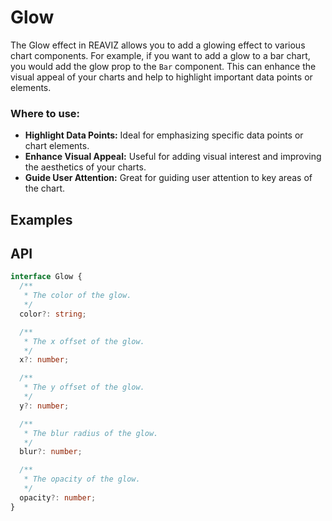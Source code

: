 
# Glow

The Glow effect in REAVIZ allows you to add a glowing effect to various chart components. 
For example, if you want to add a glow to a bar chart, you 
would add the glow prop to the `Bar` component. This can enhance the visual appeal of your charts and help to highlight important data points or elements.

### Where to use:
- **Highlight Data Points:** Ideal for emphasizing specific data points or chart elements.
- **Enhance Visual Appeal:** Useful for adding visual interest and improving the aesthetics of your charts.
- **Guide User Attention:** Great for guiding user attention to key areas of the chart.


## Examples
<StoryRenderer path="components/Glow.story.tsx" name="BarGlow" storybookKey="utils-glow--bar-glow" />

## API

```ts
interface Glow {
  /**
   * The color of the glow.
   */
  color?: string;

  /**
   * The x offset of the glow.
   */
  x?: number;

  /**
   * The y offset of the glow.
   */
  y?: number;

  /**
   * The blur radius of the glow.
   */
  blur?: number;

  /**
   * The opacity of the glow.
   */
  opacity?: number;
}
```

